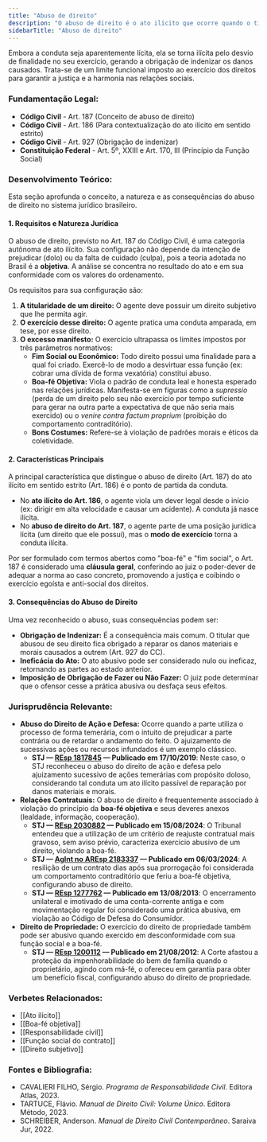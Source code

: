 ```yaml
---
title: "Abuso de direito"
description: "O abuso de direito é o ato ilícito que ocorre quando o titular de um direito subjetivo o exerce de forma manifestamente excessiva, contrariando sua finalidade social ou econômica, a boa-fé ou os bons costumes."
sidebarTitle: "Abuso de direito"
---
```


Embora a conduta seja aparentemente lícita, ela se torna ilícita pelo desvio de finalidade no seu exercício, gerando a obrigação de indenizar os danos causados. Trata-se de um limite funcional imposto ao exercício dos direitos para garantir a justiça e a harmonia nas relações sociais.

### **Fundamentação Legal:**

- **Código Civil** - Art. 187 (Conceito de abuso de direito)
- **Código Civil** - Art. 186 (Para contextualização do ato ilícito em sentido estrito)
- **Código Civil** - Art. 927 (Obrigação de indenizar)
- **Constituição Federal** - Art. 5º, XXIII e Art. 170, III (Princípio da Função Social)

### **Desenvolvimento Teórico:**

Esta seção aprofunda o conceito, a natureza e as consequências do abuso de direito no sistema jurídico brasileiro.

#### **1. Requisitos e Natureza Jurídica**

O abuso de direito, previsto no Art. 187 do Código Civil, é uma categoria autônoma de ato ilícito. Sua configuração não depende da intenção de prejudicar (dolo) ou da falta de cuidado (culpa), pois a teoria adotada no Brasil é a **objetiva**. A análise se concentra no resultado do ato e em sua conformidade com os valores do ordenamento.

Os requisitos para sua configuração são:

1. **A titularidade de um direito:** O agente deve possuir um direito subjetivo que lhe permita agir.
2. **O exercício desse direito:** O agente pratica uma conduta amparada, em tese, por esse direito.
3. **O excesso manifesto:** O exercício ultrapassa os limites impostos por três parâmetros normativos:
   - **Fim Social ou Econômico:** Todo direito possui uma finalidade para a qual foi criado. Exercê-lo de modo a desvirtuar essa função (ex: cobrar uma dívida de forma vexatória) constitui abuso.
   - **Boa-fé Objetiva:** Viola o padrão de conduta leal e honesta esperado nas relações jurídicas. Manifesta-se em figuras como a _supressio_ (perda de um direito pelo seu não exercício por tempo suficiente para gerar na outra parte a expectativa de que não seria mais exercido) ou o _venire contra factum proprium_ (proibição do comportamento contraditório).
   - **Bons Costumes:** Refere-se à violação de padrões morais e éticos da coletividade.

#### **2. Características Principais**

A principal característica que distingue o abuso de direito (Art. 187) do ato ilícito em sentido estrito (Art. 186) é o ponto de partida da conduta.

- No **ato ilícito do Art. 186**, o agente viola um dever legal desde o início (ex: dirigir em alta velocidade e causar um acidente). A conduta já nasce ilícita.
- No **abuso de direito do Art. 187**, o agente parte de uma posição jurídica lícita (um direito que ele possui), mas o **modo de exercício** torna a conduta ilícita.

Por ser formulado com termos abertos como "boa-fé" e "fim social", o Art. 187 é considerado uma **cláusula geral**, conferindo ao juiz o poder-dever de adequar a norma ao caso concreto, promovendo a justiça e coibindo o exercício egoísta e anti-social dos direitos.

#### **3. Consequências do Abuso de Direito**

Uma vez reconhecido o abuso, suas consequências podem ser:

- **Obrigação de Indenizar:** É a consequência mais comum. O titular que abusou de seu direito fica obrigado a reparar os danos materiais e morais causados a outrem (Art. 927 do CC).
- **Ineficácia do Ato:** O ato abusivo pode ser considerado nulo ou ineficaz, retornando as partes ao estado anterior.
- **Imposição de Obrigação de Fazer ou Não Fazer:** O juiz pode determinar que o ofensor cesse a prática abusiva ou desfaça seus efeitos.

### **Jurisprudência Relevante:**

- **Abuso do Direito de Ação e Defesa:** Ocorre quando a parte utiliza o processo de forma temerária, com o intuito de prejudicar a parte contrária ou de retardar o andamento do feito. O ajuizamento de sucessivas ações ou recursos infundados é um exemplo clássico.
  - **STJ — <u>REsp 1817845</u> — Publicado em 17/10/2019**: Neste caso, o STJ reconheceu o abuso do direito de ação e defesa pelo ajuizamento sucessivo de ações temerárias com propósito doloso, considerando tal conduta um ato ilícito passível de reparação por danos materiais e morais.
- **Relações Contratuais:** O abuso de direito é frequentemente associado à violação do princípio da **boa-fé objetiva** e seus deveres anexos (lealdade, informação, cooperação).
  - **STJ — <u>REsp 2030882</u> — Publicado em 15/08/2024**: O Tribunal entendeu que a utilização de um critério de reajuste contratual mais gravoso, sem aviso prévio, caracteriza exercício abusivo de um direito, violando a boa-fé.
  - **STJ — <u>AgInt no AREsp 2183337</u> — Publicado em 06/03/2024**: A resilição de um contrato dias após sua prorrogação foi considerada um comportamento contraditório que feriu a boa-fé objetiva, configurando abuso de direito.
  - **STJ — <u>REsp 1277762</u> — Publicado em 13/08/2013**: O encerramento unilateral e imotivado de uma conta-corrente antiga e com movimentação regular foi considerado uma prática abusiva, em violação ao Código de Defesa do Consumidor.
- **Direito de Propriedade:** O exercício do direito de propriedade também pode ser abusivo quando exercido em desconformidade com sua função social e a boa-fé.
  - **STJ — <u>REsp 1200112</u> — Publicado em 21/08/2012**: A Corte afastou a proteção da impenhorabilidade do bem de família quando o proprietário, agindo com má-fé, o ofereceu em garantia para obter um benefício fiscal, configurando abuso do direito de propriedade.

### **Verbetes Relacionados:**

- [[Ato ilícito]]
- [[Boa-fé objetiva]]
- [[Responsabilidade civil]]
- [[Função social do contrato]]
- [[Direito subjetivo]]

### **Fontes e Bibliografia:**

- CAVALIERI FILHO, Sérgio. _Programa de Responsabilidade Civil_. Editora Atlas, 2023.
- TARTUCE, Flávio. _Manual de Direito Civil: Volume Único_. Editora Método, 2023.
- SCHREIBER, Anderson. _Manual de Direito Civil Contemporâneo_. Saraiva Jur, 2022.